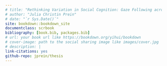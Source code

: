 ```yaml
--- 
# title: "Rethinking Variation in Social Cognition: Gaze Following across Individuals, Ages, and Communities"
# author: "Julia Christin Prein"
# date: "`r Sys.Date()`"
site: bookdown::bookdown_site
documentclass: scrbook
bibliography: [book.bib, packages.bib]
# url: your book url like https://bookdown.org/yihui/bookdown
# cover-image: path to the social sharing image like images/cover.jpg
# description: |
link-citations: yes
github-repo: jprein/thesis
---
```




\begin{titlepage}					
	\begin{center}
		\includegraphics[height=3.2cm]{logo.pdf}\\[40mm]
		
		\huge {\linespread{1.5} Rethinking Variation in Social Cognition: \\ Gaze Following across Individuals, Ages, and Communities}\\[30mm]
		
				
		\normalsize Von der Fakultät Nachhaltigkeit \\ der Leuphana Universität Lüneburg zur Erlangung des Grades\\
		Doktorin der Psychologie\\-- Dr. rer. nat. --\\[10mm]
		
		genehmigte Dissertation von\\[10mm]
		Julia Christin Prein\\
		geboren am TT.MM.JJJJ in XXX
		
	\vspace*{\fill} 
	\end{center}
	
	\newpage
	\thispagestyle{empty}
	\begin{flushleft}
	  \begin{normalsize}
	  
	  \vspace*{\fill} 
	  		Eingereicht am: \tabto*{30mm} 1. Oktober 2024 \\[10mm]
	  		
	  		Erstbetreuer: \tabto*{30mm} Prof.\,Dr.\, Manuel Bohn, \textit{Leuphana Universität Lüneburg}\\
				Zweitbetreuer: \tabto*{30mm} Prof.\,Dr.\, Sebastian Wallot, \textit{Leuphana Universität Lüneburg}\\[10mm]
				
				Erstgutachter: \tabto*{30mm} Prof.\,Dr.\, Manuel Bohn, \textit{Leuphana Universität Lüneburg}\\
				Zweitgutachter: \tabto*{30mm} Prof.\,Dr.\, Sebastian Wallot, \textit{Leuphana Universität Lüneburg}\\
				Drittgutachter: \tabto*{30mm} Prof.\,Dr.\, Daniel Haun, \textit{Universität Leipzig \& Max-Planck-Institut für\\
				\tabto*{30mm} Evolutionäre Anthropologie}\\[10mm]
		\end{normalsize}
	\end{flushleft}
	
\end{titlepage}

\tableofcontents

